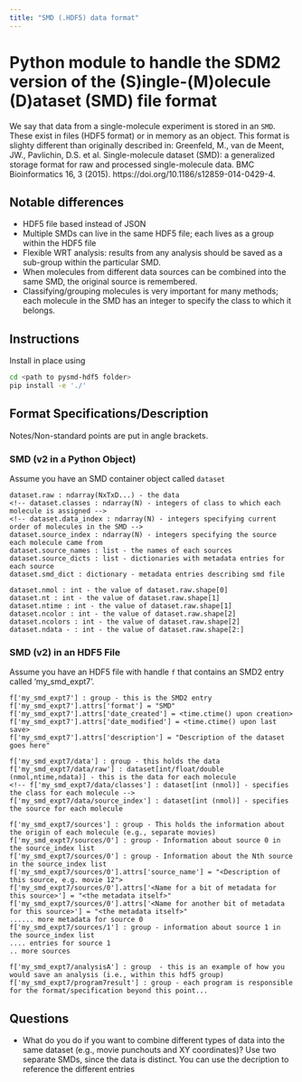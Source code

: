 ```yaml
---
title: "SMD (.HDF5) data format"
---
```

# Python module to handle the SDM2 version of the (S)ingle-(M)olecule (D)ataset (SMD) file format
We say that data from a single-molecule experiment is stored in an `SMD`. These exist in files (HDF5 format) or in memory as an object. This format is slighty different than originally described in: Greenfeld, M., van de Meent, JW., Pavlichin, D.S. et al. Single-molecule dataset (SMD): a generalized storage format for raw and processed single-molecule data. BMC Bioinformatics 16, 3 (2015). https://doi.org/10.1186/s12859-014-0429-4.

## Notable differences
* HDF5 file based instead of JSON
* Multiple SMDs can live in the same HDF5 file; each lives as a group within the HDF5 file
* Flexible WRT analysis: results from any analysis should be saved as a sub-group within the particular SMD.
* When molecules from different data sources can be combined into the same SMD, the original source is remembered.
* Classifying/grouping molecules is very important for many methods; each molecule in the SMD has an integer to specify the class to which it belongs.

## Instructions
Install in place using
```bash
cd <path to pysmd-hdf5 folder>
pip install -e './'
```

## Format Specifications/Description
Notes/Non-standard points are put in angle brackets.

### SMD (v2 in a Python Object)
Assume you have an SMD container object called `dataset`

```
dataset.raw : ndarray(NxTxD...) - the data
<!-- dataset.classes : ndarray(N) - integers of class to which each molecule is assigned -->
<!-- dataset.data_index : ndarray(N) - integers specifying current order of molecules in the SMD -->
dataset.source_index : ndarray(N) - integers specifying the source each molecule came from
dataset.source_names : list - the names of each sources
dataset.source_dicts : list - dictionaries with metadata entries for each source
dataset.smd_dict : dictionary - metadata entries describing smd file

dataset.nmol : int - the value of dataset.raw.shape[0]
dataset.nt : int - the value of dataset.raw.shape[1]
dataset.ntime : int - the value of dataset.raw.shape[1]
dataset.ncolor : int - the value of dataset.raw.shape[2]
dataset.ncolors : int - the value of dataset.raw.shape[2]
dataset.ndata - : int - the value of dataset.raw.shape[2:]
```

### SMD (v2) in an HDF5 File
Assume you have an HDF5 file with handle `f` that contains an SMD2 entry called 'my_smd_expt7'.

```
f['my_smd_expt7'] : group - this is the SMD2 entry
f['my_smd_expt7'].attrs['format'] = "SMD"
f['my_smd_expt7'].attrs['date_created'] = <time.ctime() upon creation>
f['my_smd_expt7'].attrs['date_modified'] = <time.ctime() upon last save>
f['my_smd_expt7'].attrs['description'] = "Description of the dataset goes here"

f['my_smd_expt7/data'] : group - this holds the data
f['my_smd_expt7/data/raw'] : dataset[int/float/double (nmol,ntime,ndata)] - this is the data for each molecule
<!-- f['my_smd_expt7/data/classes'] : dataset[int (nmol)] - specifies the class for each molecule -->
f['my_smd_expt7/data/source_index'] : dataset[int (nmol)] - specifies the source for each molecule

f['my_smd_expt7/sources'] : group - This holds the information about the origin of each molecule (e.g., separate movies)
f['my_smd_expt7/sources/0'] : group - Information about source 0 in the source_index list
f['my_smd_expt7/sources/0'] : group - Information about the Nth source in the source_index list
f['my_smd_expt7/sources/0'].attrs['source_name'] = "<Description of this source, e.g. movie 12">
f['my_smd_expt7/sources/0'].attrs['<Name for a bit of metadata for this source>'] = "<the metadata itself>"
f['my_smd_expt7/sources/0'].attrs['<Name for another bit of metadata for this source>'] = "<the metadata itself>"
...... more metadata for source 0
f['my_smd_expt7/sources/1'] : group - information about source 1 in the source_index list
.... entries for source 1
.. more sources

f['my_smd_expt7/analysisA'] : group  - this is an example of how you would save an analysis (i.e., within this hdf5 group)
f['my_smd_expt7/program7result'] : group - each program is responsible for the format/specification beyond this point...
```

## Questions
* What do you do if you want to combine different types of data into the same dataset (e.g., movie punchouts and XY coordinates)?
Use two separate SMDs, since the data is distinct. You can use the decription to reference the different entries
